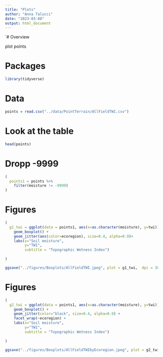 ```yaml
---
title: "Plots"
author: "Anna Talucci"
date: "2023-03-08"
output: html_document
---
```


`# Overview

plot points

# Packages 

```r
library(tidyverse)
```

# Data



```r
points = read.csv("../data/PointTerrain/AllFieldTWI.csv")
```

# Look at the table
```r
head(points)
```
# Dropp -9999
```r
(
  points1 = points %>%
    filter(moisture != -9999)
)
```

# Figures
```r
(
  g1_twi = ggplot(data = points1, aes(x=as.character(moisture), y=twi)) +
    geom_boxplot() +
    geom_jitter(aes(color=ecoregion), size=0.4, alpha=0.9)+
    labs(x="Soil moisture", 
         y="TWI",
         subtitle = "Topographic Wetness Index")
  
)
```

```r
ggsave("../figures/Boxplots/AllFieldTWI.jpeg", plot = g1_twi,  dpi = 300)
```

# Figures
```r
(
  g2_twi = ggplot(data = points1, aes(x=as.character(moisture), y=twi)) +
    geom_boxplot() +
    geom_jitter(color="black", size=0.4, alpha=0.9) +
    facet_wrap(~ecoregion) +
    labs(x="Soil moisture", 
         y="TWI",
         subtitle = "Topographic Wetness Index")
  
)
```

```r
ggsave("../figures/Boxplots/AllFieldTWIbyEcoregion.jpeg", plot = g2_twi,  dpi = 300)
```